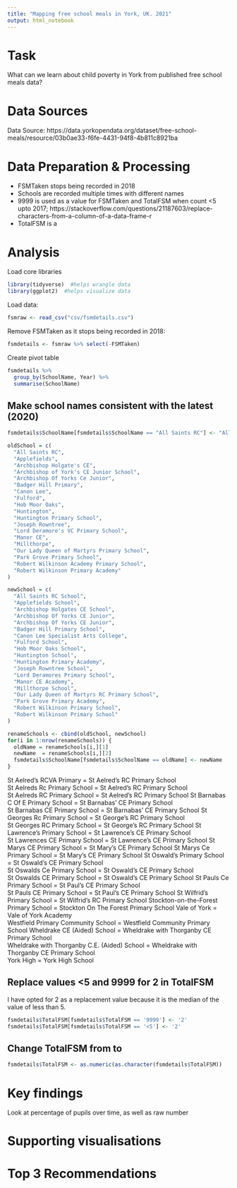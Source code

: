 ```yaml
---
title: "Mapping free school meals in York, UK. 2021"
output: html_notebook
---
```




# Task

What can we learn about child poverty in York from published free school meals data?

# Data Sources

Data Source: https://data.yorkopendata.org/dataset/free-school-meals/resource/03b0ae33-f6fe-4431-94f8-4b811c8921ba

# Data Preparation & Processing

 * FSMTaken stops being recorded in 2018
 * Schools are recorded multiple times with different names
 * 9999 is used as a value for FSMTaken and TotalFSM when count <5 upto 2017; https://stackoverflow.com/questions/21187603/replace-characters-from-a-column-of-a-data-frame-r
 * TotalFSM is a <chr> 

# Analysis

Load core libraries

```r
library(tidyverse)  #helps wrangle data
library(ggplot2)  #helps visualize data
```

Load data:

```r
fsmraw <- read_csv("csv/fsmdetails.csv")
```

Remove FSMTaken as it stops being recorded in 2018:

```r
fsmdetails <- fsmraw %>% select(-FSMTaken)
```

Create pivot table 

```r
fsmdetails %>%
  group_by(SchoolName, Year) %>%
  summarise(SchoolName)

```

## Make school names consistent with the latest (2020)

```r
fsmdetails$SchoolName[fsmdetails$SchoolName == "All Saints RC"] <- "All Saints RC School"
```


```r
oldSchool = c(
  "All Saints RC",
  "Applefields",
  "Archbishop Holgate's CE",
  "Archbishop of York's CE Junior School",
  "Archbishop Of Yorks Ce Junior",
  "Badger Hill Primary",
  "Canon Lee",
  "Fulford",
  "Hob Moor Oaks",
  "Huntington",
  "Huntington Primary School",
  "Joseph Rowntree",
  "Lord Deramore's VC Primary School",
  "Manor CE",
  "Millthorpe",
  "Our Lady Queen of Martyrs Primary School",
  "Park Grove Primary School",
  "Robert Wilkinson Academy Primary School",
  "Robert Wilkinson Primary Academy"
)

newSchool = c(
  "All Saints RC School",
  "Applefields School",
  "Archbishop Holgates CE School",
  "Archbishop Of Yorks CE Junior",
  "Archbishop Of Yorks CE Junior",
  "Badger Hill Primary School",
  "Canon Lee Specialist Arts College",
  "Fulford School",
  "Hob Moor Oaks School",
  "Huntington School",
  "Huntington Primary Academy",
  "Joseph Rowntree School",
  "Lord Deramores Primary School",
  "Manor CE Academy",
  "Millthorpe School",
  "Our Lady Queen of Martyrs RC Primary School",
  "Park Grove Primary Academy",
  "Robert Wilkinson Primary School",
  "Robert Wilkinson Primary School"
)

renameSchools <- cbind(oldSchool, newSchool)
for(i in 1:nrow(renameSchools)) {
  oldName = renameSchools[i,][1]
  newName  = renameSchools[i,][2]
  fsmdetails$SchoolName[fsmdetails$SchoolName == oldName] <- newName
}
```


St Aelred's RCVA Primary = St Aelred's RC Primary School	
St Aelreds Rc Primary School = St Aelred's RC Primary School	
St Aelreds RC Primary School = St Aelred's RC Primary School
St Barnabas C Of E Primary School = St Barnabas' CE Primary School	
St Barnabas CE Primary School	= St Barnabas' CE Primary School
St Georges Rc Primary School = St George's RC Primary School	
St Georges RC Primary School = St George's RC Primary School
St Lawrence's Primary School = St Lawrence's CE Primary School	
St Lawrences CE Primary School = St Lawrence's CE Primary School
St Marys CE Primary School = St Mary's CE Primary School
St Marys Ce Primary School = St Mary's CE Primary School
St Oswald's Primary School = St Oswald's CE Primary School	
St Oswalds Ce Primary School = St Oswald's CE Primary School	
St Oswalds CE Primary School = St Oswald's CE Primary School
St Pauls Ce Primary School = St Paul's CE Primary School	
St Pauls CE Primary School = St Paul's CE Primary School
St Wilfrid's Primary School	= St Wilfrid's RC Primary School
Stockton-on-the-Forest Primary School	= Stockton On The Forest Primary School	
Vale of York = Vale of York Academy		
Westfield Primary Community School = Westfield Community Primary School
Wheldrake CE (Aided) School	= Wheldrake with Thorganby CE Primary School	
Wheldrake with Thorganby C.E. (Aided) School = Wheldrake with Thorganby CE Primary School	
York High	= York High School	

## Replace values <5 and 9999 for 2 in TotalFSM

I have opted for 2 as a replacement value because it is the median of the value of less than 5.

```r
fsmdetails$TotalFSM[fsmdetails$TotalFSM == '9999'] <- '2'
fsmdetails$TotalFSM[fsmdetails$TotalFSM == '<5'] <- '2'
```

## Change TotalFSM from <chr> to <int>

```r
fsmdetails$TotalFSM <- as.numeric(as.character(fsmdetails$TotalFSM))
```

# Key findings

Look at percentage of pupils over time, as well as raw number

# Supporting visualisations

# Top 3 Recommendations